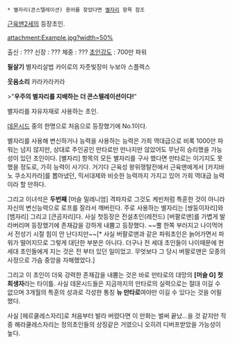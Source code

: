  * 별자리(콘스텔레이션) 용어를 찾았다면 [[별자리]] 항목 참조

[[근육맨2세]]의 등장초인.

attachment:Example.jpg?width=50%

출신 : ???
신장 : ???
체중 : ???
[[초인강도]] : 700만 파워

'''필살기'''
별자리살법
카이로의 자줏빛장미
누보아 스플렉스

'''웃음소리'''
카라카라카라

>"'''우주의 별자리를 지배하는 더 콘스텔레이션이다!'''"

별자리를 자유자재로 사용하는 초인.

[[데몬시드]] 중의 한명으로 처음으로 등장했기에 No.1이다.

별자리를 사용해 변신하거나 능력을 사용하는 능력은 가희 역대급으로 비록 1000만 파워는 넘지 않지만, 상대로 주인공인 만타로만 만나지만 않았어도 무난히 승리했을 가능성이 있던 초인이다. [별자리] 항목의 모든 별자리를 구사 했다면 만타로는 이기지도 못했을 정도로, 가히 능력이 사기다. 거기다 근육성 왕위쟁탈전에서 근육맨에게서 [카지바노 쿠소지카라]를 뽑아냈던, 믹서대제와 비슷한 능력까지 가지고 있어 가희 역대급 능력이라 할 만하다.

그리고 이녀석은 '''두번째''' [머슬 밀레니엄] 격파자로 그것도 케빈처럼 특훈한 것이 아니라 자신의 변신능력으로 로프를 잘라서 깨버린다. 주로 사용하는 별자리는 [쌍둥이자리]와 [뱀자리] 그리고 [큰곰자리]다. 사실 첫등장은 전설초인(레전드) [버팔로맨]를 가볍게 발라버리며 등장했기에 존재감을 강하게 내뿜고 등장했다. ~~뿔 한쪽 부러지고 나이먹어서 전성기 시절 힘이 안 난다지만~~[* 사실 버팔로맨과 같은 파워초인은 늙어가면서 파워가 떨어지므로 그렇게 대단한 부분은 아니다. 더구나 전 세대 초인들이 나이때문에 현 세대 초인들에게 지는 것은 전 부터 있던 일이었고. 무엇보다 그 당시 버팔로맨은 모종의 사정으로 가슴 중앙을 자해했었다.]

그리고 이 초인이 더욱 강력한 존재감을 내뿜는 것은 바로 만타로의 대망의 '''[머슬 G] 첫 희생자'''라는 타이틀. 사실 데몬시드들은 지금까지의 만타로의 실력으로는 절대 이길 수 없으며 3개월의 특훈의 성과로 각성한 통칭 '''뉴 만타로'''여야만 이길 수 있다는 것을 어필했다.

사실 [헤르쿨레스자리]로 처음부터 발라 버렸다면 이 만화는 벌써 끝났...을 것 같지만 작중 해라쿨레스자리는 정의초인들의 상징같은 거였으니 오히려 디버프받았을 가능성이 높다.
